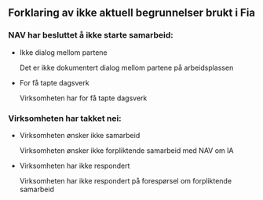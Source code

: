 ::: {.callout-note collapse="true"}
## Forklaring av ikke aktuell begrunnelser brukt i Fia

### NAV har besluttet å ikke starte samarbeid:
*   Ikke dialog mellom partene

    Det er ikke dokumentert dialog mellom partene på arbeidsplassen
*   For få tapte dagsverk

    Virksomheten har for få tapte dagsverk

### Virksomheten har takket nei:
*   Virksomheten ønsker ikke samarbeid

    Virksomheten ønsker ikke forpliktende samarbeid med NAV om IA
*   Virksomheten har ikke respondert

    Virksomheten har ikke respondert på forespørsel om forpliktende samarbeid

:::
